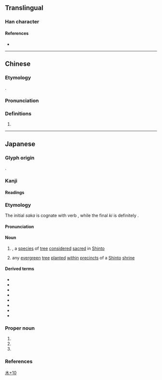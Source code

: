 {{character info/new}}
==Translingual==

===Han character===
{{Han char|rn=75|rad=木|as=10|sn=14|four=|canj=DIFL|ids=⿰木神}}

====References====
* {{Han ref|kx=0546.251|hdz=21256.061|uh=698A|ud=27018}}

----

==Chinese==
{{zh-forms}}

===Etymology===
{{obor|zh|ja|榊|tr=sakaki}}.

===Pronunciation===
{{zh-pron
|m=shén
|c=san4
}}

===Definitions===
{{zh-hanzi}}

# {{taxlink|Cleyera japonica|species|noshow=1}}

----
==Japanese==

===Glyph origin===
{{ja-etym-kokuji|sort=さかき}}.

===Kanji===
{{ja-kanji|grade=8|rs=木10}}

====Readings====
{{ja-readings
|kun=さかき-
}}

===Etymology===
{{ja-kanjitab|yomi=kun|さかき|alt=賢木}}
{{wp|lang=ja|サカキ}}
{{wp|Cleyera japonica}}

The initial ''saka'' is cognate with verb {{m|ja|栄える|tr=sakaeru||to [[prosper]], [[thrive]]}}, while the final ''ki'' is definitely {{com|ja|sort=さかき|木|tr1=ki|t1=[[tree]]}}.

====Pronunciation====
{{ja-pron|yomi=k|さかき|acc=0|acc_ref=DJR}}

====Noun====
{{ja-noun|さかき|サカキ}}

# {{taxlink|Cleyera japonica|species|noshow=1}}, a [[species]] of [[tree]] [[consider]]ed [[sacred]] in [[Shinto]]
# any [[evergreen]] [[tree]] [[plant#Verb|planted]] [[within]] [[precinct]]s of a [[Shinto]] [[shrine]]

====Derived terms====
{{der-top3}}
* {{ja-r|賢木|^さかき|pos=[[tenth]] [[chapter]] of ''{{w|The Tale of Genji}}''}}
* {{ja-r|榊%入り|さかき%-いり}}
* {{ja-r|榊%舁き|さかき%-かき}}
* {{ja-r|榊%蔓|サカキ%カズラ}}
* {{ja-r|榊%葉|さかき%ば}}
* {{ja-r|榊%原|^さかき%ばら}}
* {{ja-r|柃|ヒサカキ}}
* {{ja-r|真%榊|ま%-さかき}}
{{der-bottom}}

===Proper noun===
{{ja-pos|proper|さかき}}

# {{n-g|a [[placename]]}}
# {{given name|female|lang=ja|A=a|sort=さかき}}
# {{surname|lang=ja|A=a|nodot=1|sort=さかき}}

===References===
<references/>

[[Category:Japanese-only CJKV Characters|木+10]]
{{C|ja|Shinto}}